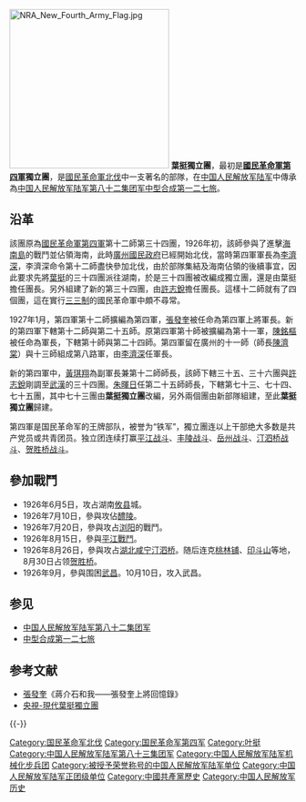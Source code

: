 [[File:NRA_New_Fourth_Army_Flag.jpg|280px]]
'''葉挺獨立團'''，最初是'''[[國民革命軍第四軍|國民革命軍第四軍]]獨立團'''，是[[國民革命軍北伐|國民革命軍北伐]]中一支著名的部隊，在[[中国人民解放军陆军|中国人民解放军陆军]]中傳承為[[中国人民解放军陆军第八十二集团军|中国人民解放军陆军第八十二集团军]][[中型合成第一二七旅|中型合成第一二七旅]]。

==沿革==
該團原為[[國民革命軍第四軍|國民革命軍第四軍]]第十二師第三十四團，1926年初，該師參與了進擊[[海南島|海南島]]的戰鬥並佔領海南，此時[[廣州國民政府|廣州國民政府]]已經開始北伐，當時第四軍軍長為[[李濟深|李濟深]]，李濟深命令第十二師盡快參加北伐，由於部隊集結及海南佔領的後續事宜，因此要求先將[[葉挺|葉挺]]的三十四團派往湖南，於是三十四團被改編成獨立團，還是由葉挺擔任團長。另外組建了新的第三十四團，由[[許志銳|許志銳]]擔任團長。這樣十二師就有了四個團，這在實行[[三三制编制|三三制]]的國民革命軍中頗不尋常。

1927年1月，第四軍第十二師擴編為第四軍，[[張發奎|張發奎]]被任命為第四軍上將軍長。新的第四軍下轄第十二師與第二十五師。原第四軍第十師被擴編為第十一軍，[[陳銘樞|陳銘樞]]被任命為軍長，下轄第十師與第二十四師。第四軍留在廣州的十一師（師長[[陳濟棠|陳濟棠]]）與十三師組成第八路軍，由[[李濟深|李濟深]]任軍長。

新的第四軍中，[[黃琪翔|黃琪翔]]為副軍長兼第十二師師長，該師下轄三十五、三十六團與[[許志銳|許志銳]]剛調至[[武漢|武漢]]的三十四團。[[朱暉日|朱暉日]]任第二十五師師長，下轄第七十三、七十四、七十五團，其中七十三團由'''葉挺獨立團'''改編，另外兩個團由新部隊組建，至此'''葉挺獨立團'''歸建。

第四軍是国民革命军的王牌部队，被誉为“铁军”，獨立團连以上干部绝大多数是共产党员或共青团员。独立团连续打赢[[平江战斗|平江战斗]]、[[丰陵战斗|丰陵战斗]]、[[岳州战斗|岳州战斗]]、[[汀泗桥战斗|汀泗桥战斗]]、[[贺胜桥战斗|贺胜桥战斗]]。

==參加戰鬥==
*1926年6月5日，攻占湖南[[攸县|攸县]]城。
*1926年7月10日，參與攻佔[[醴陵|醴陵]]。
*1926年7月20日，參與攻占[[浏阳|浏阳]]的戰鬥。
*1926年8月15日，參與[[平江戰鬥|平江戰鬥]]。
*1926年8月26日，參與攻占[[湖北|湖北]][[咸宁|咸宁]][[汀泗橋戰鬥|汀泗桥]]。随后连克[[桃林铺|桃林铺]]、[[印斗山|印斗山]]等地，8月30日占领[[賀勝橋戰鬥|贺胜桥]]。
*1926年9月，參與围困[[武昌|武昌]]。10月10日，攻入武昌。

==参见==
*[[中国人民解放军陆军第八十二集团军|中国人民解放军陆军第八十二集团军]]
*[[中型合成第一二七旅|中型合成第一二七旅]]

== 参考文献 ==
{{Reflist}}
{{ReflistH}}
* [[張發奎|張發奎]]《蔣介石和我——張發奎上將回憶錄》
*[http://military.cntv.cn/2015/08/01/VIDE1438432558843274.shtml 央視-現代葉挺獨立團]
{{ReflistF}}

{{-}}
{{中国共产党的有关信息|附属}}

[[Category:国民革命军北伐|Category:国民革命军北伐]]
[[Category:国民革命军第四军|Category:国民革命军第四军]]
[[Category:叶挺|Category:叶挺]]
[[Category:中国人民解放军陆军第八十三集团军|Category:中国人民解放军陆军第八十三集团军]]
[[Category:中国人民解放军陆军机械化步兵团|Category:中国人民解放军陆军机械化步兵团]]
[[Category:被授予荣誉称号的中国人民解放军陆军单位|Category:被授予荣誉称号的中国人民解放军陆军单位]]
[[Category:中国人民解放军陆军正团级单位|Category:中国人民解放军陆军正团级单位]]
[[Category:中國共產黨歷史|Category:中國共產黨歷史]]
[[Category:中国人民解放军历史|Category:中国人民解放军历史]]